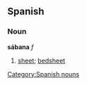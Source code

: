 == Spanish == 
=== Noun === 
'''sábana''' ''f'' 
# [[sheet]]; [[bedsheet]]
[[Category:Spanish nouns]]